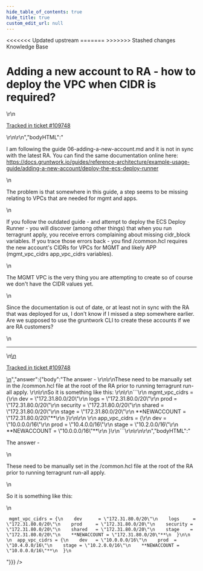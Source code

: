```yaml
---
hide_table_of_contents: true
hide_title: true
custom_edit_url: null
---
```



<head>
<<<<<<< Updated upstream
  <link rel="canonical" href="https://github.com/tnn-gruntwork-io/knowledge-base/discussions/623" />
=======
  <link rel="canonical" href="https://github.com/tnn-gruntwork-io/knowledge-base/discussions/623" />
>>>>>>> Stashed changes
</head>

<CenterLayout>
<span className="searchCategory">Knowledge Base</span>
<h1>Adding a new account to RA - how to deploy the VPC when CIDR is required?</h1>
<GitHub discussion={{"id":"D_kwDOF8slf84AR5MJ","number":623,"author":{"login":"drafie"},"title":"Adding a new account to RA - how to deploy the VPC when CIDR is required?","body":"\r\nI am following the guide 06-adding-a-new-account.md and it is not in sync with the latest RA.   You can find the same documentation online here:  https://docs.gruntwork.io/guides/reference-architecture/example-usage-guide/adding-a-new-account/deploy-the-ecs-deploy-runner\r\n\r\nThe problem is that somewhere in this guide, a step seems to be missing relating to VPCs that are needed for mgmt and apps.  \r\n\r\nIf you follow the outdated guide - and attempt to deploy the ECS Deploy Runner - you will discover (among other things) that when you run terragrunt apply, you receive errors complaining about missing cidr_block variables.   If you trace those errors back - you find /common.hcl requires the new account's CIDRs for VPCs for MGMT and likely APP (mgmt_vpc_cidrs app_vpc_cidrs variables).  \r\n\r\nThe MGMT VPC is the very thing you are attempting to create so of course we don't have the CIDR values yet. \r\n\r\nSince the documentation is out of date, or at least not in sync with the RA that was deployed for us, I don't know if I missed a step somewhere earlier.   Are we supposed to use the gruntwork CLI to create these accounts if we are RA customers?   \r\n\r\n\r\n\r\n\r\n\r\n\r\n---\r\n\r\n<ins datetime=\"2022-12-24T06:13:58Z\">\r\n  <p><a href=\"https://support.gruntwork.io/hc/requests/109748\">Tracked in ticket #109748</a></p>\r\n</ins>\r\n","bodyHTML":"<p dir=\"auto\">I am following the guide 06-adding-a-new-account.md and it is not in sync with the latest RA.   You can find the same documentation online here:  <a href=\"https://docs.gruntwork.io/guides/reference-architecture/example-usage-guide/adding-a-new-account/deploy-the-ecs-deploy-runner\" rel=\"nofollow\">https://docs.gruntwork.io/guides/reference-architecture/example-usage-guide/adding-a-new-account/deploy-the-ecs-deploy-runner</a></p>\n<p dir=\"auto\">The problem is that somewhere in this guide, a step seems to be missing relating to VPCs that are needed for mgmt and apps.</p>\n<p dir=\"auto\">If you follow the outdated guide - and attempt to deploy the ECS Deploy Runner - you will discover (among other things) that when you run terragrunt apply, you receive errors complaining about missing cidr_block variables.   If you trace those errors back - you find /common.hcl requires the new account's CIDRs for VPCs for MGMT and likely APP (mgmt_vpc_cidrs app_vpc_cidrs variables).</p>\n<p dir=\"auto\">The MGMT VPC is the very thing you are attempting to create so of course we don't have the CIDR values yet.</p>\n<p dir=\"auto\">Since the documentation is out of date, or at least not in sync with the RA that was deployed for us, I don't know if I missed a step somewhere earlier.   Are we supposed to use the gruntwork CLI to create these accounts if we are RA customers?</p>\n<hr>\n<ins datetime=\"2022-12-24T06:13:58Z\">\n  <p dir=\"auto\"><a href=\"https://support.gruntwork.io/hc/requests/109748\" rel=\"nofollow\">Tracked in ticket #109748</a></p>\n</ins>","answer":{"body":"The answer - \r\n\r\nThese need to be manually set in the /common.hcl file at the root of the RA prior to running terragrunt run-all apply. \r\n\r\nSo it is something like this: \r\n\r\n```\r\n mgmt_vpc_cidrs = {\r\n    dev      = \"172.31.80.0/20\"\r\n    logs     = \"172.31.80.0/20\"\r\n    prod     = \"172.31.80.0/20\"\r\n    security = \"172.31.80.0/20\"\r\n    shared   = \"172.31.80.0/20\"\r\n    stage    = \"172.31.80.0/20\"\r\n    **NEWACCOUNT = \"172.31.80.0/20\"**\r\n  }\r\n\r\n \r\n  app_vpc_cidrs = {\r\n    dev   = \"10.0.0.0/16\"\r\n    prod  = \"10.4.0.0/16\"\r\n    stage = \"10.2.0.0/16\"\r\n    **NEWACCOUNT = \"10.0.0.0/16\"**\r\n  }\r\n```\r\n\r\n\r\n","bodyHTML":"<p dir=\"auto\">The answer -</p>\n<p dir=\"auto\">These need to be manually set in the /common.hcl file at the root of the RA prior to running terragrunt run-all apply.</p>\n<p dir=\"auto\">So it is something like this:</p>\n<div class=\"snippet-clipboard-content notranslate position-relative overflow-auto\" data-snippet-clipboard-copy-content=\" mgmt_vpc_cidrs = {\n    dev      = &quot;172.31.80.0/20&quot;\n    logs     = &quot;172.31.80.0/20&quot;\n    prod     = &quot;172.31.80.0/20&quot;\n    security = &quot;172.31.80.0/20&quot;\n    shared   = &quot;172.31.80.0/20&quot;\n    stage    = &quot;172.31.80.0/20&quot;\n    **NEWACCOUNT = &quot;172.31.80.0/20&quot;**\n  }\n\n \n  app_vpc_cidrs = {\n    dev   = &quot;10.0.0.0/16&quot;\n    prod  = &quot;10.4.0.0/16&quot;\n    stage = &quot;10.2.0.0/16&quot;\n    **NEWACCOUNT = &quot;10.0.0.0/16&quot;**\n  }\"><pre class=\"notranslate\"><code class=\"notranslate\"> mgmt_vpc_cidrs = {\n    dev      = \"172.31.80.0/20\"\n    logs     = \"172.31.80.0/20\"\n    prod     = \"172.31.80.0/20\"\n    security = \"172.31.80.0/20\"\n    shared   = \"172.31.80.0/20\"\n    stage    = \"172.31.80.0/20\"\n    **NEWACCOUNT = \"172.31.80.0/20\"**\n  }\n\n \n  app_vpc_cidrs = {\n    dev   = \"10.0.0.0/16\"\n    prod  = \"10.4.0.0/16\"\n    stage = \"10.2.0.0/16\"\n    **NEWACCOUNT = \"10.0.0.0/16\"**\n  }\n</code></pre></div>"}}} />

</CenterLayout>
  

<!-- ##DOCS-SOURCER-START
{
  "sourcePlugin": "github-discussions",
  "hash": "fd6bad78aa5a12f22ee93e92b6b47bc4"
}
##DOCS-SOURCER-END -->

